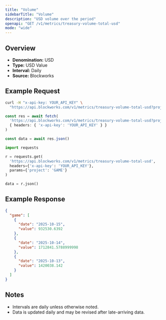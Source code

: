 ```yaml
---
title: "Volume"
sidebarTitle: "Volume"
description: "USD volume over the period"
openapi: "GET /v1/metrics/treasury-volume-total-usd"
mode: "wide"
---
```


## Overview

- **Denomination:** USD
- **Type:** USD Value
- **Interval:** Daily
- **Source:** Blockworks

## Example Request

<CodeGroup>

```bash cURL
curl -H "x-api-key: YOUR_API_KEY" \
  "https://api.blockworks.com/v1/metrics/treasury-volume-total-usd?project=GAME"
```

```typescript TypeScript
const res = await fetch(
  'https://api.blockworks.com/v1/metrics/treasury-volume-total-usd?project=GAME',
  { headers: { 'x-api-key': 'YOUR_API_KEY' } }
)

const data = await res.json()
```

```python Python
import requests

r = requests.get(
  'https://api.blockworks.com/v1/metrics/treasury-volume-total-usd',
  headers={'x-api-key': 'YOUR_API_KEY'},
  params={'project': 'GAME'}
)

data = r.json()
```

</CodeGroup>

## Example Response

```json
{
  "game": [
    {
      "date": "2025-10-15",
      "value": 932530.6392
    },
    {
      "date": "2025-10-14",
      "value": 1712841.5788999998
    },
    {
      "date": "2025-10-13",
      "value": 1420038.142
    }
  ]
}
```

## Notes
- Intervals are daily unless otherwise noted.
- Data is updated daily and may be revised after late-arriving data.